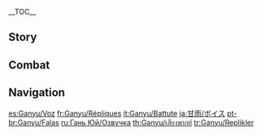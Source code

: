 {{CharacterTabs}}
{{LanguageTabs}}
__TOC__
==Story==
{{VO/Story
|character           = Ganyu

|vo_01_01_title      = Hello
|vo_01_01_file       = VO_{language}{character} Hello.ogg
|vo_01_01_tx         = Copy that! Here is a draft Service Agreement for your review and consideration. Effective immediately, if all is in order... Ah! Wait a sec, wait a sec, I forgot to sign it... Gan... Yu... There. Right. Now... What was it you needed me to do for you exactly?

|vo_02_01_title      = Chat: Relaxed
|vo_02_01_file       = VO_{language}{character} Chat - Relaxed.ogg
|vo_02_01_tx         = It's so nice to de-stress.
|vo_02_02_title      = Chat: Attentive
|vo_02_02_file       = VO_{language}{character} Chat - Attentive.ogg
|vo_02_02_tx         = If you lie on the grass, you can feel the heartbeat of the world.
|vo_02_03_title      = Chat: Anxious
|vo_02_03_file       = VO_{language}{character} Chat - Anxious.ogg
|vo_02_03_tx         = Should we really be off work this early? There is still a lot left to do...

<!-- Weather -->
|vo_03_01_title      = When It Rains: Worries
|vo_03_01_file       = VO_{language}{character} When It Rains - Worries.ogg
|vo_03_01_tx         = Oh good! I was just thinking that the [[Silk Flower]]s at the [[Feiyun Commerce Guild]] needed watering. The transport co-ordinators will probably moan about the muddy mountain roads again, though...
|vo_03_02_title      = When It Rains: Listening to the Rain
|vo_03_02_file       = VO_{language}{character} When It Rains - Listening to the Rain.ogg
|vo_03_02_tx         = It is something of a luxury, but I love listening to the rain from the courtyard.
|vo_03_03_title      = After the Rain
|vo_03_03_file       = VO_{language}{character} After the Rain.ogg
|vo_03_03_tx         = Oh, the sun's out. When did that happen?
|vo_03_04_title      = When the Sun Is Out
|vo_03_04_file       = VO_{language}{character} When the Sun Is Out.ogg
|vo_03_04_tx         = Ah, the air is just right.
|vo_03_05_title      = When It's Windy
|vo_03_05_file       = VO_{language}{character} When It's Windy.ogg
|vo_03_05_tx         = Ah, I love the smell of [[Glaze Lily|Glaze Lilies]].

|vo_04_01_title      = Good Morning
|vo_04_01_file       = VO_{language}{character} Good Morning.ogg
|vo_04_01_tx         = Morning! What's wrong, is there something stuck in my hair? ...Oh. Please don't stare at my h&mdash;hairpiece.
|vo_04_02_title      = Good Afternoon
|vo_04_02_file       = VO_{language}{character} Good Afternoon.ogg
|vo_04_02_tx         = Ugh... I need a nap. If there aren't any urgent matters, I'll excuse myself...
|vo_04_03_title      = Good Evening
|vo_04_03_file       = VO_{language}{character} Good Evening.ogg
|vo_04_03_tx         = Look how brightly lit the city is at night! Amazing. I wonder what it's like for all the people down there... Hmm? Umm... No thanks, I think I'll pass on the night market. Sorry...
|vo_04_04_title      = Good Night
|vo_04_04_file       = VO_{language}{character} Good Night.ogg
|vo_04_04_tx         = May Rex Lapis watch over you. May your dreams be peaceful and sweet.
|vo_04_04_mention    = Morax

|vo_05_01_title      = About {name}
|vo_05_01_file       = VO_{language}{character} About {character}.ogg
|vo_05_01_tx         = My job is to honor my contract with Rex Lapis by looking out for the interests of all living things in [[Liyue]].
|vo_05_01_mention    = Morax

|vo_06_01_title      = About Us: Work
|vo_06_01_file       = VO_{language}{character} About Us - Work.ogg
|vo_06_01_tx         = I finished all my assignments early today. ...O&mdash;Overtime? I understand. I'll get right on the case.
|vo_06_02_title      = About Us: Requests
|vo_06_02_friendship = 6
|vo_06_02_file       = VO_{language}{character} About Us - Requests.ogg
|vo_06_02_tx         = I want to understand more about humans... And I especially wish to hear what you think of them. Why, you ask? Because you're... you're a bit different from most people in Teyvat, just as I am... please, tell me what you think.
|vo_06_03_title      = About Us: Evaluation
|vo_06_03_friendship = 6
|vo_06_03_file       = VO_{language}{character} About Us - Evaluation.ogg
|vo_06_03_tx         = Um so, yeah, uh, I was, uh... I was wondering what your opinion is on my work so far? Would you say I'm... more of a Common Chest or more of a Luxurious Chest? I&mdash;It's fine. I&mdash;I can, uh... I can take it.

|vo_07_01_title      = About the [[Vision]]
|vo_07_01_friendship = 4
|vo_07_01_file       = VO_{language}{character} About the Vision.ogg
|vo_07_01_tx         = "With authority over a thousand comes responsibility to a thousand." Rex Lapis knows the meaning of hardship better than anyone else in Liyue &mdash; he has seen everything that has happened from ancient times to the present day, and yet he was forced to give up his entire life. Compared to him, I'm just an everyday Vision holder with everyday responsibilities. I can't complain about my workload.
|vo_07_01_mention    = Morax
|vo_07_02_title      = Something to Share
|vo_07_02_file       = VO_{language}{character} Something to Share.ogg
|vo_07_02_tx         = "Where merchants flock and all ships dock, and over the oceans flows its stock." People say this in praise of Liyue's prosperity. But a city only becomes this successful through everyone playing their part diligently. That's the attitude I take to my work &mdash; I want to be worthy of what we enjoy here.
|vo_07_03_title      = Interesting Facts: Name
|vo_07_03_file       = VO_{language}{character} Interesting Facts - Name.ogg
|vo_07_03_tx         = I've named every single doggie living in Liyue. But they're so funny, some of them still respond even when you call them the completely wrong name. How fascinating is that? Like, if people were to call me "Bantu," how am I supposed to know they're talking to me? No way would I respond.
|vo_07_04_title      = Interesting Facts: Qingxin
|vo_07_04_file       = VO_{language}{character} Interesting Facts - Qingxin.ogg
|vo_07_04_tx         = [[Qingxin]] Flower petals are pretty tasty. Incredibly tasty, actually. The only reason I don't plant any at Yujing Terrace is because they taste so good that I worry I wouldn't be able to control myself... Huh? Bitter... Yes, they are... Isn't that what they're supposed to taste like?

|vo_08_01_title      = About [[Morax]]: Trust
|vo_08_01_friendship = 4
|vo_08_01_file       = VO_{language}{character} About Morax - Trust.ogg
|vo_08_01_tx         = I have absolute faith in Rex Lapis. It was only through his leadership that we were able to repel the monsters and subdue the sea creatures, and thus protect the peace of Liyue. The sight of him protecting the masses, and the memory of our centuries of camaraderie... I shall never forget it.
|vo_08_01_mention    = Morax

|vo_08_02_title      = About Morax: Follower
|vo_08_02_friendship = 4
|vo_08_02_file       = VO_{language}{character} About Morax - Follower.ogg
|vo_08_02_tx         = All of Rex Lapis' decisions prioritize the welfare of all life in Liyue. That's what I admire about him the most. I want to live up to the same standard... but it seems that the harder I try to follow in his footsteps, the more overwhelmed I get and the more mistakes I make...

|vo_08_03_title      = About [[Ningguang]]
|vo_08_03_friendship = 4
|vo_08_03_file       = VO_{language}{character} About Ningguang.ogg
|vo_08_03_tx         = Each Tianquan adds their own interpretation and amendments to the founding laws of Liyue. The current one, Ningguang, does it with unmatched efficiency, but that efficacious manner of hers draws a great deal of criticism. I suppose it is always simpler to criticize than to tolerate.
|vo_08_03_mention    = Ningguang

|vo_08_04_title      = About [[Keqing]]: Estrangement
|vo_08_04_friendship = 4
|vo_08_04_file       = VO_{language}{character} About Keqing - Estrangement.ogg
|vo_08_04_tx         = I cannot stand her disrespectful attitude towards Rex Lapis! But he says to me, "Ganyu, this is just the kind of person Liyue needs in this day and age." I guess I'm not smart enough, because I simply do not understand what he means by that. I think I need more life experience to become wise enough to comprehend his words.
|vo_08_04_mention    = Keqing

|vo_08_05_title      = About Keqing: Changing Perspective
|vo_08_05_friendship = 4
|vo_08_05_quest      = A New Star Approaches
|vo_08_05_file       = VO_{language}{character} About Keqing - Changing Perspective.ogg
|vo_08_05_tx         = She came to me recently to discuss the reopening of the Bishui trade route. She even asked me what Rex Lapis would do if it were him. Admittedly, what we came up with was not quite on par with what he would have chosen. But... seeing the way she kept starting her plan from scratch over and over again, I think I started to understand her a little bit.
|vo_08_05_mention    = Morax,Keqing

|vo_08_06_title      = About [[Xingqiu]]
|vo_08_06_friendship = 4
|vo_08_06_file       = VO_{language}{character} About Xingqiu.ogg
|vo_08_06_tx         = You mean the boy in the blue jacket from the Feiyun Commerce Guild? He's nothing like his father and brother, doesn't seem to care about the textile business at all. Seems it's because as far as he's concerned, there are more important things for him to be doing. Of course, I'm merely speculating...
|vo_08_06_mention    = Xingqiu

|vo_08_07_title      = About [[Xiangling]]
|vo_08_07_friendship = 4
|vo_08_07_file       = VO_{language}{character} About Xiangling.ogg
|vo_08_07_tx         = Xiangling is a celebrity! Um, but... I try to avoid her restaurant. Just... because. No reason. ...Okay, fine. It's not a big secret anyway. It's because you can smell her cooking all the way from the other end of the street. And once you get a whiff, I mean, that's it. You're gone. Next thing you know, you're ordering your second, maybe third round... You just can't control it. Even though I only eat the vegetarian dishes, I don't know what it is. But that is not a road I want to go down again... Not after...
|vo_08_07_mention    = Xiangling

|vo_08_08_title      = About [[Beidou]]
|vo_08_08_friendship = 4
|vo_08_08_file       = VO_{language}{character} About Beidou.ogg
|vo_08_08_tx         = Recently, everyone in Yujing Terrace has been saying nasty things about the Crux Fleet. But in my personal opinion, Beidou's contribution to Liyue Harbor goes far beyond what those miserable rumor-loving heathens could even contemplate! ...Oops! I'm sorry, I... I'm not quite sure how that one slipped out...
|vo_08_08_mention    = Beidou

|vo_08_09_title      = About [[Yaoyao]]
|vo_08_09_friendship = 4
|vo_08_09_file       = VO_{language}{character} About Yaoyao.ogg
|vo_08_09_tx         = Yaoyao... Someone I know at the Ministry of Civil Affairs tasked me with keeping an eye on her in the city, making sure she doesn't try and sneak aboard the Crux... Oh, you want to know what the Ministry of Civil Affairs does? ...Who knows, am I right!? Heh... Who knows what they do? ...Not me...
|vo_08_09_mention    = Yaoyao

|vo_08_10_title      = About [[Xiao]]
|vo_08_10_friendship = 4
|vo_08_10_file       = VO_{language}{character} About Xiao.ogg
|vo_08_10_tx         = He seems like a bit of an outsider, socially. Probably just his personality... I can understand that, to be honest, but I'm not really about to try and get close to him. I mean... all the people he's ever agreed to team up with are no longer with us...
|vo_08_10_mention    = Xiao

|vo_08_11_title      = About [[Yanfei]]
|vo_08_11_friendship = 4
|vo_08_11_file       = VO_{language}{character} About Yanfei.ogg
|vo_08_11_tx         = Ah, Yanfei... Even back when she was an innocent little girl, she would tell me that "you have to keep your promises to live a happy life." Now, she's grown up to be a beautiful, graceful, and highly successful young woman. Although the work of a legal adviser is complicated, she always seems so carefree. This puts my mind at ease.
|vo_08_11_mention    = Yanfei

|vo_08_12_title      = About [[Shenhe]]
|vo_08_12_friendship = 4
|vo_08_12_file       = VO_{language}{character} About Shenhe.ogg
|vo_08_12_tx         = I actually don't know her all that well &mdash; I've only heard bits and pieces from Cloud Retainer. From what I've heard, she can be quite ferocious. Whenever her temper gets the better of her, she is likely to start obliterating her surroundings. I wonder if she's just... bored. Should... Should I recommend some work to keep her occupied?
|vo_08_12_mention    = Cloud Retainer,Shenhe

|vo_08_13_title      = About [[Yelan]]
|vo_08_13_friendship = 4
|vo_08_13_file       = VO_{language}{character} About Yelan.ogg
|vo_08_13_tx         = Even though Ms. Yelan is absent from work for the majority of the year, I'm sure Lady Ningguang must have her reasons for making exceptions for her. Of course, it wouldn't be my place to ask, so I don't know the details of their arrangement. I remember seeing her one day on my way back to [[Yuehai Pavilion]], she was having breakfast with a group of people &mdash; they were all talking and laughing, eating, drinking tea... I must admit, I found myself feeling a little envious in that moment.
|vo_08_13_mention    = Yelan,Ningguang

|vo_09_01_title      = More About {name}: I
|vo_09_01_file       = VO_{language}{character} More About {character} - 01.ogg
|vo_09_01_tx         = You have a last-minute job for me? Okay, uh... Sorry, please don't try and explain it all verbally... Write it down, leave a note here. I'll get to it as soon as possible.
|vo_09_02_title      = More About {name}: II
|vo_09_02_friendship = 3
|vo_09_02_file       = VO_{language}{character} More About {character} - 02.ogg
|vo_09_02_tx         = Let's see... "I want to understand Ganyu better..." Wh&mdash;What sort of request is that!? I've never done this before... Um, um, um... Okay... I can ah... run you through my annual review from last year? That should bring you up to speed on me... No good? Oh, okay then...
|vo_09_03_title      = More About {name}: III
|vo_09_03_friendship = 4
|vo_09_03_file       = VO_{language}{character} More About {character} - 03.ogg
|vo_09_03_tx         = I've had a long, hard think, and I've realized that so long as it's for a work-related matter, there's really nothing for me to be embarrassed about. So if you really need to understand me more... This, uh, hairpiece... it's actually my horns. That's right. I'm part illuminated beast, qilin to be exact. Okay so, now we've got that out the way... Please sign this non-disclosure agreement for me. And don't tell a soul.
|vo_09_04_title      = More About {name}: IV
|vo_09_04_friendship = 5
|vo_09_04_file       = VO_{language}{character} More About {character} - 04.ogg
|vo_09_04_tx         = Even though I'm part qilin, I'm still part human too. Still, all these years I've been asking myself the same question: Do I really belong in the human world? Maybe I'm just like a Dendro Slime hiding in the earth, burying myself in numbers and reports in order to escape reality.
|vo_09_05_title      = More About {name}: V
|vo_09_05_friendship = 6
|vo_09_05_file       = VO_{language}{character} More About {character} - 05.ogg
|vo_09_05_tx         = Thank you for always making time to chat with me. I feel like I must have spoken more after meeting you than I have in the last ten years put together. If I keep going like this... Maybe one day I'll be able to move on to something other than secretarial work. Now that I've got a few hundred years of experience under my belt, I should be able to avoid any more major mistakes.

|vo_10_01_title      = {name}'s Hobbies
|vo_10_01_file       = VO_{language}{character} Hobbies.ogg
|vo_10_01_tx         = My hobby... I would say my job. What? Why don't jobs count as hobbies? I thought hobbies are supposed to be things you look forward to doing, and that make you feel good when you've done them? That describes my job perfectly. So what's the issue?
|vo_10_02_title      = {name}'s Troubles
|vo_10_02_file       = VO_{language}{character} Troubles.ogg
|vo_10_02_tx         = I don't understand why people insist on going all out to try and prove how their existence is more valuable than everyone else's. To exist in the first place is a beautiful thing, and that's enough... isn't it?
|vo_10_03_title      = Favorite Food
|vo_10_03_file       = VO_{language}{character} Favorite Food.ogg
|vo_10_03_tx         = "Drink only spring water, eat only whole grains," that's my motto. So I would be grateful if you could please remove that treacherously enticing-looking plate of delicacies from my field of view. Much obliged!
|vo_10_04_title      = Least Favorite Food
|vo_10_04_file       = VO_{language}{character} Least Favorite Food.ogg
|vo_10_04_tx         = Qilins are strict vegetarians, so please do not take offense when I decline meat dishes. Yes, that includes your vegetable fritters since they have been fried in animal fat. Thanks, but I can't. I'm afraid I really can't. I don't mean to argue, it's just I have a keen sense of smell, so I know how they've been cooked.

<!-- Receiving a Gift -->
|vo_11_01_title      = Receiving a Gift: I
|vo_11_01_file       = VO Ganyu Receiving a Gift - 01.ogg
|vo_11_01_tx         = Such authentic delicacies... Oh no! I think I might have eaten too much...

|vo_11_02_title      = Receiving a Gift: II
|vo_11_02_file       = VO Ganyu Receiving a Gift - 02.ogg
|vo_11_02_tx         = I'm somewhat of a picky eater, sorry you went to all this trouble...

|vo_11_03_title      = Receiving a Gift: III
|vo_11_03_file       = VO Ganyu Receiving a Gift - 03.ogg
|vo_11_03_tx         = I appreciate the thought, but... meat's not really my thing.

|vo_12_01_title      = Birthday
|vo_12_01_file       = VO_{language}{character} Birthday.ogg
|vo_12_01_tx         = Many happy returns! After all the times you've looked out for me, I didn't even remember to get you a gift &mdash; whoops! Silly me, I... What's that behind my back? Ah. You saw it then. It's a failed attempt at making a Qingxin Flower cake... I wanted it to be perfect, but... Oh, you think it tastes good? Do you really?

|vo_13_01_title      = Feelings About Ascension: Intro
|vo_13_01_ascension  = 1
|vo_13_01_file       = VO_{language}{character} Feelings About Ascension - 01.ogg
|vo_13_01_tx         = Power? ...Now there's a key performance indicator I haven't needed in a long time.
|vo_13_02_title      = Feelings About Ascension: Building Up
|vo_13_02_ascension  = 2
|vo_13_02_file       = VO_{language}{character} Feelings About Ascension - 02.ogg
|vo_13_02_tx         = Could we maybe... find a peaceful resolution instead...? Never mind, doesn't matter...
|vo_13_03_title      = Feelings About Ascension: Climax
|vo_13_03_ascension  = 4
|vo_13_03_file       = VO_{language}{character} Feelings About Ascension - 03.ogg
|vo_13_03_tx         = I suppose this is the new way of life, then. I'm not going to complain. I'll try to embrace it.
|vo_13_04_title      = Feelings About Ascension: Conclusion
|vo_13_04_ascension  = 6
|vo_13_04_file       = VO_{language}{character} Feelings About Ascension - 04.ogg
|vo_13_04_tx         = I remember reading in an ancient text that "Only when days be darker than the darkest night, may a qilin be compelled to fight." That's a massive exaggeration... But should the time come for battle, and should you need me, then I will give it every ounce of my strength.
}}

==Combat==
{{Combat VO
|character           = Ganyu

|skill_1_tx          = No touching!
|skill_2_tx          = Access denied.
|skill_3_tx          = Born of ice and frost.

|burst_1_tx          = All hail!
|burst_2_tx          = Glaze over!
|burst_3_tx          = This is long overdue.
|burst_4_tx          = For Rex Lapis!
|burst_4_mention     = Morax

|sprint-s_1_tx       = We're way behind schedule...
|sprint-s_2_tx       = Next on the agenda...
|sprint-s_3_file     = Sprint Start 03,Sprint Start 04

|sprint-e_1_tx       = Healthy body, healthy mind...

|glider_1_file       = Deploying Wind Glider 01,Deploying Wind Glider 02,Deploying Wind Glider 03,Deploying Wind Glider 04

|chest_1_tx          = There's nothing wrong with reaping a reward every now and then.
|chest_2_tx          = Beautiful treasures are a cause for great happiness.
|chest_3_tx          = Perhaps whoever left these behind was... also fulfilling a contract?

|low-hp_1_tx         = I'm just way out of practice.
|low-hp_2_tx         = Did I miscalculate?
|low-hp_3_tx         = I'm a little low on energy.

|ally-low-hp_1_tx    = Please step back!
|ally-low-hp_2_tx    = Excuse me! Plan first, then execute!

|fallen_1_tx         = Rex Lapis... I am sorry!
|fallen_1_mention    = Morax
|fallen_2_tx         = My contract goes... unfulfilled...
|fallen_3_tx         = Must... press... on...

|hit-l_1_file        = Light Hit Taken 02
|hit-l_1_tx          = Ngh... Didn't see that coming.
|hit-l_2_file        = Light Hit Taken 01,Light Hit Taken 03,Light Hit Taken 04,Light Hit Taken 05,Light Hit Taken 06

|hit-h_1_actual_tx   = Come on, focus!
|hit-h_2_tx          = I can fix this!
|hit-h_3_file        = Heavy Hit Taken 03,Heavy Hit Taken 04,Heavy Hit Taken 05,Heavy Hit Taken 06

|join_1_tx           = Time to begin work?
|join_2_tx           = What are my orders?
|join_3_tx           = As per our contract.

|idle_1_file         = Standby 02

|atk-l_1_file        = Light Attack 01,Light Attack 02,Light Attack 03,Light Attack 04,Light Attack 05,Light Attack 06,Light Attack 07

|atk-m_1_file        = Mid Attack 01,Mid Attack 02,Mid Attack 03

|atk-h_1_file        = Heavy Attack 01,Heavy Attack 02,Heavy Attack 03

|climb_1_file        = Climbing 01,Climbing 02,Climbing 03

|climb-b_1_file      = Climbing Breath 01,Climbing Breath 02,Climbing Breath 03,Climbing Breath 04

|jump_1_file         = Jumping 01,Jumping 02,Jumping 03,Jumping 04,Jumping 05
}}

==Navigation==
{{Character Navbox|type=playable|link type=vo}}

[[es:Ganyu/Voz]]
[[fr:Ganyu/Répliques]]
[[it:Ganyu/Battute]]
[[ja:甘雨/ボイス]]
[[pt-br:Ganyu/Falas]]
[[ru:Гань Юй/Озвучка]]
[[th:Ganyu/เสียงพากย์]]
[[tr:Ganyu/Replikler]]